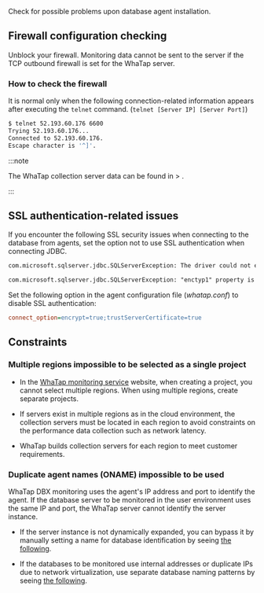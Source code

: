 Check for possible problems upon database agent installation.

## Firewall configuration checking

Unblock your firewall. Monitoring data cannot be sent to the server if the TCP outbound firewall is set for the WhaTap server.

### How to check the firewall

It is normal only when the following connection-related information appears after executing the `telnet` command. (`telnet [Server IP] [Server Port]`)

```bash title='Example'
$ telnet 52.193.60.176 6600
Trying 52.193.60.176...
Connected to 52.193.60.176.
Escape character is '^]'.
```

:::note

The WhaTap collection server data can be found in <Cmdname sid="side_management" className="uitext" /> &gt; <Cmdname sid="side_agentInstall" className="uitext" />.

:::

<InDoc product="mssql">

## SSL authentication-related issues

If you encounter the following SSL security issues when connecting to the database from agents, set the option not to use SSL authentication when connecting JDBC.

```txt
com.microsoft.sqlserver.jdbc.SQLServerException: The driver could not establish a secure connection to SQL Server by using Secure Sockets Layer (SSL) encryption.

com.microsoft.sqlserver.jdbc.SQLServerException: "enctyp1" property is set to "true" and "trustServerCertificate" property is set to "false" but the driver could not establish a secure connection to SQL Server by ising Secure Sockets Layer (SSL) encryption
```

Set the following option in the agent configuration file (_whatap.conf_) to disable SSL authentication:

```ini title="whatap.conf"
connect_option=encrypt=true;trustServerCertificate=true
```

</InDoc>

## Constraints

### Multiple regions impossible to be selected as a single project

- In the [WhaTap monitoring service](https://services.whatap.io) website, when creating a project, you cannot select multiple regions. When using multiple regions, create separate projects.

- If servers exist in multiple regions as in the cloud environment, the collection servers must be located in each region to avoid constraints on the performance data collection such as network latency.

- WhaTap builds collection servers for each region to meet customer requirements.

### Duplicate agent names (ONAME) impossible to be used

WhaTap DBX monitoring uses the agent's IP address and port to identify the agent. If the database server to be monitored in the user environment uses the same IP and port, the WhaTap server cannot identify the server instance.

- If the server instance is not dynamically expanded, you can bypass it by manually setting a name for database identification by seeing [the following](agent-manage#custom-server-name).

- If the databases to be monitored use internal addresses or duplicate IPs due to network virtualization, use separate database naming patterns by seeing [the following](agent-manage#custom-server-name).
